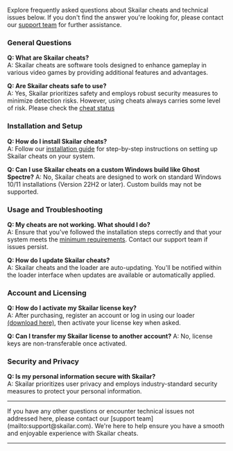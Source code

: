 Explore frequently asked questions about Skailar cheats and technical issues below. If you don't find the answer you're looking for, please contact our [support team](mailto:support@skailar.com) for further assistance.

### General Questions

**Q: What are Skailar cheats?** <br />
A: Skailar cheats are software tools designed to enhance gameplay in various video games by providing additional features and advantages.

**Q: Are Skailar cheats safe to use?** <br />
A: Yes, Skailar prioritizes safety and employs robust security measures to minimize detection risks. However, using cheats always carries some level of risk. Please check the [cheat status](https://status.skailar.com/status/cheats)

### Installation and Setup

**Q: How do I install Skailar cheats?** <br />
A: Follow our [installation guide](https://help.skailar.com/installation/skailar-installation-guide) for step-by-step instructions on setting up Skailar cheats on your system.

**Q: Can I use Skailar cheats on a custom Windows build like Ghost Spectre?**
A: No, Skailar cheats are designed to work on standard Windows 10/11 installations (Version 22H2 or later). Custom builds may not be supported.

### Usage and Troubleshooting

**Q: My cheats are not working. What should I do?** <br />
A: Ensure that you've followed the installation steps correctly and that your system meets the [minimum requirements](https://help.skailar.com/installation/system-requirements). Contact our support team if issues persist.

**Q: How do I update Skailar cheats?** <br />
A: Skailar cheats and the loader are auto-updating. You'll be notified within the loader interface when updates are available or automatically applied.

### Account and Licensing

**Q: How do I activate my Skailar license key?** <br />
A: After purchasing, register an account or log in using our loader [(download here)](https://skailar.com/loader), then activate your license key when asked.

**Q: Can I transfer my Skailar license to another account?**
A: No, license keys are non-transferable once activated.

### Security and Privacy

**Q: Is my personal information secure with Skailar?** <br />
A: Skailar prioritizes user privacy and employs industry-standard security measures to protect your personal information.

---

<Card title="Need Assistance?" icon="headset" href="https://discord.gg/skailar">
If you have any other questions or encounter technical issues not addressed here, please contact our [support team](mailto:support@skailar.com). We're here to help ensure you have a smooth and enjoyable experience with Skailar cheats.
</Card>

---
